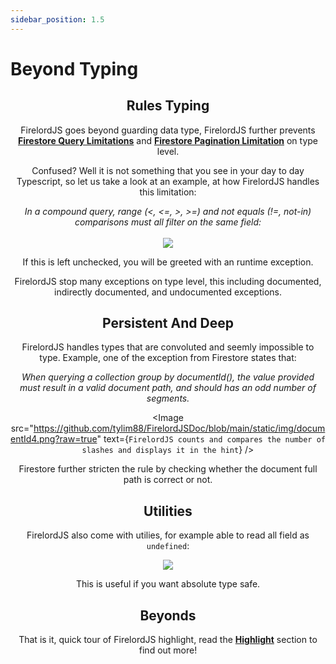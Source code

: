 ```yaml
---
sidebar_position: 1.5
---
```


# Beyond Typing


<Header />

## Rules Typing

FirelordJS goes beyond guarding data type, FirelordJS further prevents **[Firestore Query Limitations](https://firebase.google.com/docs/firestore/query-data/queries#query_limitations)** and **[Firestore Pagination Limitation](https://firebase.google.com/docs/firestore/query-data/order-limit-data?hl=en&authuser=0#limitations)** on type level.

Confused? Well it is not something that you see in your day to day Typescript, so let us take a look at an example, at how FirelordJS handles this limitation:

<div align="center">
	<i>
		In a compound query, range (&lt, &lt=, &gt, &gt=) and not equals (!=,
		not-in) comparisons must all filter on the same field:
	</i>
</div>
<br />
<Image
	src="https://github.com/tylim88/FirelordJSDoc/blob/main/static/img/query1.png?raw=true"
	text="FirelordJS warn you when you violate the limitation and display related error message in the hint."
/>

If this is left unchecked, you will be greeted with an runtime exception.

FirelordJS stop many exceptions on type level, this including documented, indirectly documented, and undocumented exceptions.

## Persistent And Deep

FirelordJS handles types that are convoluted and seemly impossible to type. Example, one of the exception from Firestore states that:

<div align="center">
	<i>
		When querying a collection group by documentId(), the value provided must
		result in a valid document path, and should has an odd number of segments.
	</i>
</div>

<Image
	src="https://github.com/tylim88/FirelordJSDoc/blob/main/static/img/documentId4.png?raw=true"
	text={`FirelordJS counts and compares the number of slashes and displays it in the hint`}
/>

Firestore further stricten the rule by checking whether the document full path is correct or not.

## Utilities

FirelordJS also come with utilies, for example able to read all field as `undefined`:

<Image
	src="https://github.com/tylim88/FirelordJSDoc/blob/main/static/img/possiblyReadAsUndefined2.png?raw=true"
	text="FirelordJS union all read field with undefined."
/>

This is useful if you want absolute type safe.

## Beyonds

That is it, quick tour of FirelordJS highlight, read the **[Highlight](./highlights/about.md)** section to find out more!
